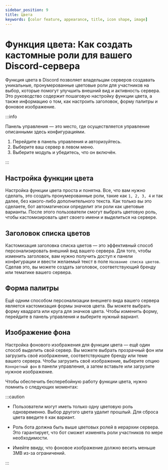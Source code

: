 ```yaml
---
sidebar_position: 9
title: Цвета
keywords: [color feature, appearance, title, icon shape, image] 
---
```


# Функция цвета: Как создать кастомные роли для вашего Discord-сервера

Функция цвета в Discord позволяет владельцам серверов создавать уникальные, пронумерованные цветовые роли для участников на выбор, которые помогут улучшить внешний вид и активность сервера. Это руководство содержит пошаговую настройку функции цвета, а также информацию о том, как настроить заголовок, форму палитры и фоновое изображение.

:::info

Панель управления — это место, где осуществляется управление описанными здесь конфигурациями.

1. Перейдите в панель управления и авторизуйтесь. 
2. Выберите ваш сервер в левом меню.
3. Выберите модуль и убедитесь, что он включён. 

:::

## Настройка функции цвета

Настройка функции цвета проста и понятна. Все, что вам нужно сделать, это создать пронумерованные роли, такие как `1, 2, 3, 4` и так далее, без какого-либо дополнительного текста. Как только вы это сделаете, бот автоматически определит эти роли как цветовые варианты. После этого пользователи смогут выбрать цветовую роль, чтобы кастомизировать цвет своего имени и выделиться на сервере.

## Заголовок списка цветов

Кастомизация заголовка списка цветов — это эффективный способ персонализировать внешний вид вашего сервера. Для того, чтобы изменить заголовок, вам нужно получить доступ к панели конфигурации и ввести желаемый текст в поле `Название списка цветов`. Сделав это, вы можете создать заголовок, соответствующий бренду или тематике вашего сервера.

## Форма палитры

Ещё одним способом персонализации внешнего вида вашего сервера является кастомизация формы значков цвета. Вы можете выбрать форму квадрата или круга для значков цвета. Чтобы изменить форму, перейдите в панель управления и выберите нужный вариант.

## Изображение фона

Настройка фонового изображения для функции цвета — ещё один способ выделить свой сервер. Вы можете выбрать прозрачный фон или загрузить своё изображение, соответствующее бренду или теме вашего сервера. Чтобы загрузить своё изображение, выберите опцию `Конкретный фон` в панели управления, а затем вставьте или загрузите нужное изображение.

Чтобы обеспечить бесперебойную работу функции цвета, нужно помнить о следующих моментах:

:::caution

- Пользователи могут иметь только одну цветовую роль одновременно. Выбор другого цвета удалит прошлый. Для сброса цвета введите `0` как вариант.

- Роль бота должна быть выше цветовых ролей в иерархии сервера. Это гарантирует, что бот сможет изменять роли участников по мере необходимости.

- Имейте ввиду, что фоновое изображение должно весить меньше 3MB из-за ограничений.

:::
